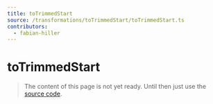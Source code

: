 ```yaml
---
title: toTrimmedStart
source: /transformations/toTrimmedStart/toTrimmedStart.ts
contributors:
  - fabian-hiller
---
```


# toTrimmedStart

> The content of this page is not yet ready. Until then just use the [source code](https://github.com/fabian-hiller/valibot/blob/main/library/src/transformations/toTrimmedStart/toTrimmedStart.ts).
